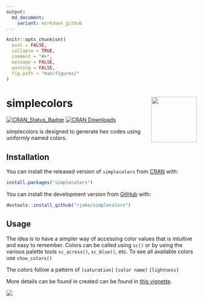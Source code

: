 ```yaml
---
output:
  md_document:
    variant: markdown_github
---
```


<!--  -*- coding: utf-8 -*- -->
<!-- README.md is generated from README.Rmd. Do not edit this file directly -->


```r
knitr::opts_chunk$set(
  eval = FALSE,
  collapse = TRUE,
  comment = "#>",
  message = FALSE,
  warning = FALSE,
  fig.path = "man/figures/"
)
```

# simplecolors <img src="man/figures/logo.png" align="right" alt="" width="120" />
<!-- [![Codecov test coverage](https://codecov.io/gh/rjake/simplecolors/branch/master/graph/badge.svg)](https://codecov.io/gh/rjake/simplecolors?branch=master)-->
<!-- badges: start -->
[![CRAN_Status_Badge](https://www.r-pkg.org/badges/version/simplecolors)](https://cran.r-project.org/package=simplecolors)
[![CRAN Downloads](https://cranlogs.r-pkg.org/badges/grand-total/simplecolors)](https://cran.r-project.org/package=simplecolors)
  <!-- badges: end -->
  
simplecolors is designed to generate hex codes using uniformly named colors. 

## Installation
You can install the released version of `simplecolors` from [CRAN](https://cran.r-project.org/package=simplecolors) with:

```r
install.packages("simplecolors")
```

You can install the development version from [GitHub](https://github.com/rjake/simplecolors) with:
```r
devtools::install_github("rjake/simplecolors")
```

## Usage
The idea is to have a simpler way of accessing color values that is intuitive and easy to remember. Colors can be called using `sc()` or by using the various palette tools `sc_across()`, `sc_blue()`, etc. To see all available colors use `show_colors()`

The colors follow a pattern of `[saturation]` `[color name]` `[lightness]`

More details can be found in  created can be found in [this vignette](https://rjake.github.io/simplecolors/articles/intro.html).

![](man/figures/color_names.png)
